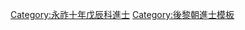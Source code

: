 {{Navbox
|name = 永祚十年戊辰科庭試進士榜
|title = [[後黎朝進士列表|永祚十年（1628年）戊辰科庭試進士榜]]
|titlestyle = background-color:#FFD700;
|image =
|style = width:100%;text-align:center; 
|groupstyle = text-align:center; background-color:#FFD700;
|liststyle = text-align:center;
|state = {{{state<includeonly>|collapsed</includeonly>}}}

|group1 = 第一甲<br>勅賜進士及第<br>共1名
|list1 = [[探花]]：'''[[江文明]]'''

|group2 = 第二甲<br>勅賜進士出身<br>共3名
|list2 = [[楊暠|楊　暠]] - [[同仁派]] - [[阮惟曉]]

|group3 = 第三甲<br>勅賜同進士出身<br>共14名
|list3 = [[鄧丕顯]] - [[黎可儔]] - [[阮世珍]] - [[阮和|阮　和]] - [[呂時中 (越南)|呂時中]] - [[阮克文]] - [[申珪|申　珪]]<br>[[楊淳 (越南)|楊　淳]] - [[黎敬|黎　敬]] - [[范公著]] - [[阮光明]] - [[阮評|阮　評]] - [[阮才全]] - [[阮澤|阮　澤]]

|belowstyle = text-align: center; background-color:#FFD700;
|below='''前一科：[[Template:永祚五年癸亥科會試中格榜|永祚五年癸亥科]]　'''·'''　後一科：[[Template:德隆三年辛未科庭試進士榜|德隆三年辛未科]]'''
}}
[[Category:永祚十年戊辰科進士]]
<noinclude>[[Category:永祚十年戊辰科進士| ]]
[[Category:後黎朝進士模板]]</noinclude>
